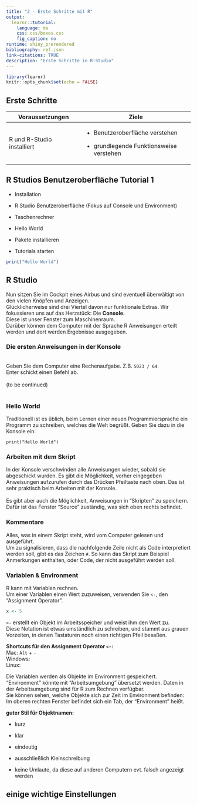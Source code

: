 ```yaml
---
title: "2 - Erste Schritte mit R"
output:
  learnr::tutorial:
    language: de
    css: css/boxes.css
    fig_caption: no
runtime: shiny_prerendered
bibliography: ref.json
link-citations: TRUE
description: "Erste Schritte in R-Studio"
---
```


```r
library(learnr)
knitr::opts_chunk$set(echo = FALSE)
```

## Erste Schritte

::: grau-nb
+-----------------------------+-------------------------------------------+
| Voraussetzungen             | Ziele                                     |
+=============================+===========================================+
| R und R-Studio installiert\ | -   Benutzeroberfläche verstehen          |
|                             |                                           |
|                             | <!-- -->                                  |
|                             |                                           |
|                             | -   grundlegende Funktionsweise verstehen |
+-----------------------------+-------------------------------------------+
:::

## R Studios Benutzeroberfläche Tutorial 1

-   Installation

-   R Studio Benutzeroberfläche (Fokus auf Console und Environment)

-   Taschenrechner

-   Hello World

-   Pakete installieren

-   Tutorials starten

```r
print("Hello World")
```

## R Studio

Nun sitzen Sie im Cockpit eines Airbus und sind eventuell überwältigt von den vielen Knöpfen und Anzeigen.\
Glücklicherweise sind drei Viertel davon nur funktionale Extras. Wir fokussieren uns auf das Herzstück: Die **Console**.\
Diese ist unser Fenster zum Maschinenraum.\
Darüber können dem Computer mit der Sprache R Anweisungen erteilt werden und dort werden Ergebnisse ausgegeben.\

### Die ersten Anweisungen in der Konsole

\
Geben Sie dem Computer eine Rechenaufgabe. Z.B. `5023 / 64`.\
Enter schickt einen Befehl ab.\
\
(to be continued)\
\

### Hello World

Traditionell ist es üblich, beim Lernen einer neuen Programmiersprache ein Programm zu schreiben, welches die Welt begrüßt. Geben Sie dazu in die Konsole ein:

`print("Hello World")`

### Arbeiten mit dem Skript

In der Konsole verschwinden alle Anweisungen wieder, sobald sie abgeschickt wurden. Es gibt die Möglichkeit, vorher eingegeben Anweisungen aufzurufen durch das Drücken Pfeiltaste nach oben. Das ist sehr praktisch beim Arbeiten mit der Konsole.\
\
Es gibt aber auch die Möglichkeit, Anweisungen in "Skripten" zu speichern. Dafür ist das Fenster "Source" zuständig, was sich oben rechts befindet.

### Kommentare

Alles, was in einem Skript steht, wird vom Computer gelesen und ausgeführt.\
Um zu signalisieren, dass die nachfolgende Zeile nicht als Code interpretiert werden soll, gibt es das Zeichen `#`. So kann das Skript zum Beispiel Anmerkungen enthalten, oder Code, der nicht ausgeführt werden soll.

### Variablen & Environment

R kann mit Variablen rechnen.\
Um einer Variablen einen Wert zuzuweisen, verwenden Sie `<-`, den "Assignment Operator".

```r
x <- 5
```

`<-` erstellt ein Objekt im Arbeitsspeicher und weist ihm den Wert zu. \
Diese Notation ist etwas umständlich zu schreiben, und stammt aus grauen Vorzeiten, in denen Tastaturen noch einen richtigen Pfeil besaßen.

::: {#shortcuts .infobox}
**Shortcuts für den Assignment Operator `<-`:**\
Mac: `Alt` + `-`\
Windows:\
Linux:
:::

Die Variablen werden als Objekte im Environment gespeichert. "Environment" könnte mit "Arbeitsumgebung" übersetzt werden. Daten in der Arbeitsumgebung sind für R zum Rechnen verfügbar. \
Sie können sehen, welche Objekte sich zur Zeit im Environment befinden: Im oberen rechten Fenster befindet sich ein Tab, der "Environment" heißt.

::: grau
**guter Stil für Objektnamen:**

-   kurz

-   klar

-   eindeutig

-   ausschließlich Kleinschreibung

-   keine Umlaute, da diese auf anderen Computern evt. falsch angezeigt werden\
:::

## einige wichtige Einstellungen
